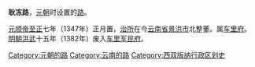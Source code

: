 '''耿冻路'''，[[元朝|元朝]]时设置的[[路_(行政区划)|路]]。

[[元顺帝|元顺帝]][[至正|至正]]七年（1347年）正月置，[[治所|治所]]在今[[云南省|云南省]][[景洪市|景洪市]]北整董。属[[车里府|车里府]]。[[明朝|明朝]][[洪武|洪武]]十五年（1382年）废入[[车里军民府|车里军民府]]。 

{{元朝云南行政区划}}
{{元朝行政区划小作品}}
[[Category:元朝的路|Category:元朝的路]]
[[Category:云南的路|Category:云南的路]]
[[Category:西双版纳行政区划史|Category:西双版纳行政区划史]]